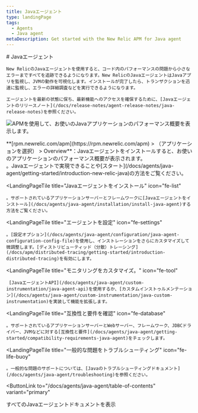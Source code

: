 ```yaml
---
title: Javaエージェント
type: landingPage
tags:
  - Agents
  - Java agent
metaDescription: Get started with the New Relic APM for Java agent
---
```


<LandingPageHero>
  <HeroContent>
    # Javaエージェント

    New RelicのJavaエージェントを使用すると、コード内のパフォーマンスの問題から小さなエラーまですべてを追跡できるようになります。New RelicのJavaエージェントはJavaアプリを監視し、JVMの動作を可視化します。インストールが完了したら、トランザクションを迅速に監視し、エラーの詳細調査などを実行できるようになります。

    エージェントを最新の状態に保ち、最新機能へのアクセスを確保するために、[Javaエージェントのリリースノート](/docs/release-notes/agent-release-notes/java-release-notes)を参照ください。
  </HeroContent>

  ![APMを使用して、お使いのJavaアプリケーションのパフォーマンス概要を表示します。](./image/Java_agent_landing_image.png "Java_agent_landing_image.png")

  <figcaption>
    **[rpm.newrelic.com/apm](https://rpm.newrelic.com/apm) > （アプリケーションを選択） > Overview**：Javaエージェントをインストールすると、お使いのアプリケーションのパフォーマンス概要が表示されます。
  </figcaption>
</LandingPageHero>

<LandingPageTileGrid>
  <LandingPageTile
    title="始めてみましょう"
    icon="fe-terminal"
  >
    。Javaエージェントで実現できることや[スタート](/docs/agents/java-agent/getting-started/introduction-new-relic-java)の方法をご覧ください。
  </LandingPageTile>

  <LandingPageTile
    title="Javaエージェントをインストール"
    icon="fe-list"
  >
    。サポートされているアプリケーションサーバーとフレームワークに[Javaエージェントをインストール](/docs/agents/java-agent/installation/install-java-agent)する方法をご覧ください。
  </LandingPageTile>

  <LandingPageTile
    title="エージェントを設定"
    icon="fe-settings"
  >
    。[設定オプション](/docs/agents/java-agent/configuration/java-agent-configuration-config-file)を使用し、インストレーションをさらにカスタマイズして微調整します。[ディストリビューティッド（分散）トレーシング](/docs/apm/distributed-tracing/getting-started/introduction-distributed-tracing)を有効にします。
  </LandingPageTile>

  <LandingPageTile
    title="モニタリングをカスタマイズ。"
    icon="fe-tool"
  >
     [JavaエージェントAPI](/docs/agents/java-agent/custom-instrumentation/java-agent-api)を使用するか、[カスタムインストゥルメンテーション](/docs/agents/java-agent/custom-instrumentation/java-custom-instrumentation)を実装して機能を拡張します。
  </LandingPageTile>

  <LandingPageTile
    title="互換性と要件を確認"
    icon="fe-database"
  >
    。サポートされているアプリケーションサーバーとWebサーバー、フレームワーク、JDBCドライバー、JVMなどに対する[互換性と要件](/docs/agents/java-agent/getting-started/compatibility-requirements-java-agent)をチェックします。
  </LandingPageTile>

  <LandingPageTile
    title="一般的な問題をトラブルシューティング"
    icon="fe-life-buoy"
  >
    。一般的な問題のサポートについては、[Javaのトラブルシューティングドキュメント](/docs/agents/java-agent/troubleshooting)を参照ください。
  </LandingPageTile>
</LandingPageTileGrid>

<ButtonLink
  to="/docs/agents/java-agent/table-of-contents"
  variant="primary"
>
  すべてのJavaエージェントドキュメントを表示
</ButtonLink>
